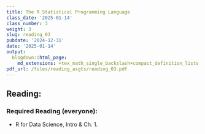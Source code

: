 ```yaml
---
title: The R Statistical Programming Language
class_date: '2025-01-14'
class_number: 3
weight: 3
slug: reading_03
pubdate: '2024-12-31'
date: '2025-01-14'
output:
  blogdown::html_page:
    md_extensions: +tex_math_single_backslash+compact_definition_lists
pdf_url: /files/reading_asgts/reading_03.pdf
---
```

## Reading:

### Required Reading (everyone):

* R for Data Science, Intro \& Ch. 1.

